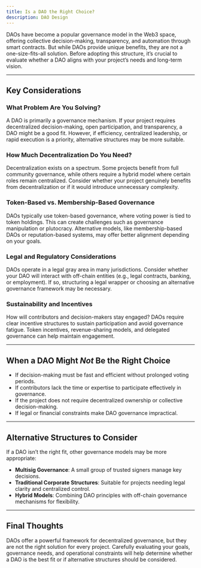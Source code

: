 ```yaml
---
title: Is a DAO the Right Choice?
description: DAO Design
---
```


DAOs have become a popular governance model in the Web3 space, offering collective decision-making, transparency, and automation through smart contracts. But while DAOs provide unique benefits, they are not a one-size-fits-all solution. Before adopting this structure, it’s crucial to evaluate whether a DAO aligns with your project’s needs and long-term vision.  

---

## Key Considerations  

### What Problem Are You Solving?  
A DAO is primarily a governance mechanism. If your project requires decentralized decision-making, open participation, and transparency, a DAO might be a good fit. However, if efficiency, centralized leadership, or rapid execution is a priority, alternative structures may be more suitable.  

### How Much Decentralization Do You Need?  
Decentralization exists on a spectrum. Some projects benefit from full community governance, while others require a hybrid model where certain roles remain centralized. Consider whether your project genuinely benefits from decentralization or if it would introduce unnecessary complexity.  

### Token-Based vs. Membership-Based Governance  
DAOs typically use token-based governance, where voting power is tied to token holdings. This can create challenges such as governance manipulation or plutocracy. Alternative models, like membership-based DAOs or reputation-based systems, may offer better alignment depending on your goals.  

### Legal and Regulatory Considerations  
DAOs operate in a legal gray area in many jurisdictions. Consider whether your DAO will interact with off-chain entities (e.g., legal contracts, banking, or employment). If so, structuring a legal wrapper or choosing an alternative governance framework may be necessary.  

### Sustainability and Incentives  
How will contributors and decision-makers stay engaged? DAOs require clear incentive structures to sustain participation and avoid governance fatigue. Token incentives, revenue-sharing models, and delegated governance can help maintain engagement.  

---

## When a DAO Might *Not* Be the Right Choice  
- If decision-making must be fast and efficient without prolonged voting periods.  
- If contributors lack the time or expertise to participate effectively in governance.  
- If the project does not require decentralized ownership or collective decision-making.  
- If legal or financial constraints make DAO governance impractical.  

---

## Alternative Structures to Consider  
If a DAO isn’t the right fit, other governance models may be more appropriate:  
- **Multisig Governance**: A small group of trusted signers manage key decisions.  
- **Traditional Corporate Structures**: Suitable for projects needing legal clarity and centralized control.  
- **Hybrid Models**: Combining DAO principles with off-chain governance mechanisms for flexibility.  

---

## Final Thoughts  
DAOs offer a powerful framework for decentralized governance, but they are not the right solution for every project. Carefully evaluating your goals, governance needs, and operational constraints will help determine whether a DAO is the best fit or if alternative structures should be considered.  

